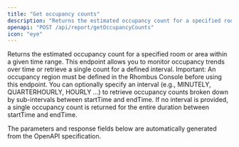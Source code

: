 ```yaml
---
title: "Get occupancy counts"
description: "Returns the estimated occupancy count for a specified room or area within a given time range. This endpoint allows you to monitor occupancy trends over time ..."
openapi: "POST /api/report/getOccupancyCounts"
icon: "eye"
---
```


Returns the estimated occupancy count for a specified room or area within a given time range. This endpoint allows you to monitor occupancy trends over time or retrieve a single count for a defined interval.
Important: An occupancy region must be defined in the Rhombus Console before using this endpoint.
You can optionally specify an interval (e.g., MINUTELY, QUARTERHOURLY, HOURLY ...) to retrieve occupancy counts broken down by sub-intervals between startTime and endTime.
If no interval is provided, a single occupancy count is returned for the entire duration between startTime and endTime.

<Note>
The parameters and response fields below are automatically generated from the OpenAPI specification.
</Note>
